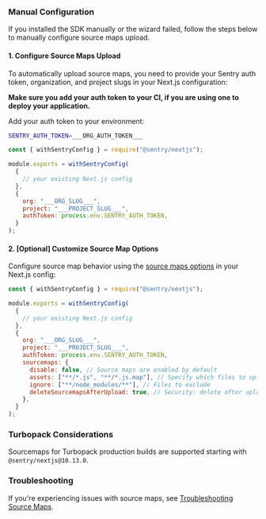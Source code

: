 ### Manual Configuration
If you installed the SDK manually or the wizard failed, follow the steps below to manually configure source maps upload.

#### 1. Configure Source Maps Upload

To automatically upload source maps, you need to provide your Sentry auth token, organization, and project slugs in your Next.js configuration:

<OrgAuthTokenNote />

**Make sure you add your auth token to your CI, if you are using one to deploy your application.** 

Add your auth token to your environment:

```bash {filename:.env.local}
SENTRY_AUTH_TOKEN=___ORG_AUTH_TOKEN___
```

```javascript {filename:next.config.js}
const { withSentryConfig } = require("@sentry/nextjs");

module.exports = withSentryConfig(
  {
    // your existing Next.js config
  },
  {
    org: "___ORG_SLUG___",
    project: "___PROJECT_SLUG___",
    authToken: process.env.SENTRY_AUTH_TOKEN,
  }
);
```

#### 2. [Optional] Customize Source Map Options

Configure source map behavior using the [source maps options](/platforms/javascript/guides/nextjs/configuration/build/#source-maps-options) in your Next.js config:

```javascript {11-16} {filename:next.config.js}
const { withSentryConfig } = require("@sentry/nextjs");

module.exports = withSentryConfig(
  {
    // your existing Next.js config
  },
  {
    org: "___ORG_SLUG___",
    project: "___PROJECT_SLUG___",
    authToken: process.env.SENTRY_AUTH_TOKEN,
    sourcemaps: {
      disable: false, // Source maps are enabled by default
      assets: ["**/*.js", "**/*.js.map"], // Specify which files to upload
      ignore: ["**/node_modules/**"], // Files to exclude
      deleteSourcemapsAfterUpload: true, // Security: delete after upload
    },
  }
);
```
### Turbopack Considerations

Sourcemaps for Turbopack production builds are supported starting with `@sentry/nextjs@10.13.0`.

### Troubleshooting

If you're experiencing issues with source maps, see [Troubleshooting Source Maps](/platforms/javascript/guides/nextjs/sourcemaps/troubleshooting_js/).